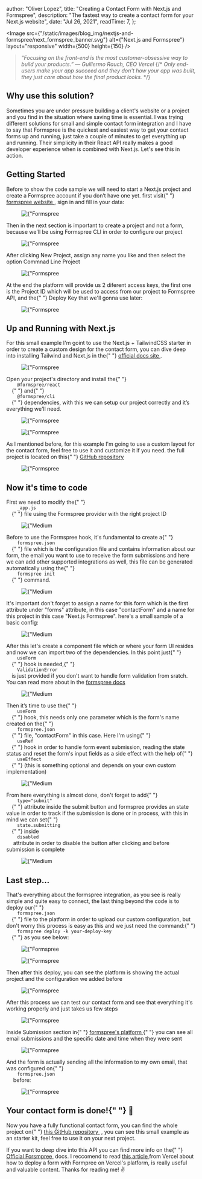 
  author: "Oliver Lopez",
  title: "Creating a Contact Form with Next.js and Formspree",
  description:
    "The fastest way to create a contact form for your Next.js website",
  date: "Jul 26, 2021",
  readTime: 7,
};


<Image
  src={"/static/images/blog_img/nextjs-and-formspree/next_formspree_banner.svg"}
  alt={"Next.js and Formspree"}
  layout="responsive"
  width={500}
  height={150}
/>

<blockquote className="base-text break-words text-md text-left leading-relaxed">
  <i>
    “Focusing on the front-end is the most customer-obsessive way to build your
    products.” — <span>Guillermo Rauch, CEO Vercel</span>
  </i>
  {/* <i>
    Only end-users make your app succeed and they don't how your app was built,
    they just care about how the final product looks.
  </i> */}
</blockquote>

<h2 className="mt-6 text-2xl font-bold">Why use this solution?</h2>

<p className="basic-text break-words text-md text-left leading-relaxed text-gray-700 dark:text-white">
  Sometimes you are under pressure building a client's website or a project and
  you find in the situation where saving time is essential. I was trying
  different solutions for small and simple contact form integration and I have
  to say that Formspree is the quickest and easiest way to get your contact
  forms up and running, just take a couple of minutes to get everything up and
  running. Their simplicity in their React API really makes a good developer
  experience when is combined with Next.js. Let's see this in action.
</p>

<h2 className="mt-6 text-2xl font-bold">Getting Started</h2>

<p className="basic-text break-words text-md text-left leading-relaxed text-gray-700 dark:text-white">
  Before to show the code sample we will need to start a Next.js project and
  create a Formspree account if you don’t have one yet. first visit{" "}
  <a
    className="text-blue-500 dark:text-blue-300"
    href="https://formspree.io/login"
  >
    formspree website
  </a>
  , sign in and fill in your data:
</p>

<figure className="md:px-5 md:mt-4 md:mb-5">
  <Image
    className="rounded-lg"
    src={"/static/images/blog_img/nextjs-and-formspree/platform_1.png"}
    alt={"Formspree sign up"}
    layout="responsive"
    width={700}
    height={375}
  />
</figure>

<p className="basic-text break-words text-md text-left leading-relaxed text-gray-700 dark:text-white">
  Then in the next section is important to create a project and not a form,
  because we'll be using Formspree CLI in order to configure our project
</p>

<figure className="md:px-5 md:mt-4 md:mb-5">
  <Image
    className="rounded-lg"
    src={"/static/images/blog_img/nextjs-and-formspree/platform_2.png"}
    alt={"Formspree create a project"}
    layout="responsive"
    width={700}
    height={375}
  />
</figure>

<p className="basic-text break-words text-md text-left leading-relaxed text-gray-700 dark:text-white">
  After clicking New Project, assign any name you like and then select the
  option <span className="font-bold">Commnad Line Project</span>
</p>

<figure className="md:px-5 md:mt-4 md:mb-5">
  <Image
    className="rounded-lg"
    src={"/static/images/blog_img/nextjs-and-formspree/platform_3.png"}
    alt={"Formspree sign up"}
    layout="responsive"
    width={400}
    height={450}
  />
</figure>

<p className="basic-text break-words text-md text-left leading-relaxed text-gray-700 dark:text-white">
  At the end the platform will provide us 2 diferent access keys, the first one
  is the <span className="font-bold">Project ID</span> which will be used to
  access from our project to Formspree API, and the{" "}
  <span className="font-bold">Deploy Key</span> that we'll gonna use later:
</p>

<figure className="md:px-5 md:mt-4 mb-5">
  <Image
    className="rounded-lg"
    src={"/static/images/blog_img/nextjs-and-formspree/platform_4.png"}
    alt={"Formspree sign up"}
    layout="responsive"
    width={900}
    height={210}
  />
</figure>

<h2 className="mt-6 text-2xl font-bold">Up and Running with Next.js</h2>

<p className="basic-text break-words text-md text-left leading-relaxed text-gray-700 dark:text-white">
  For this small example I'm goint to use the Next.js + TailwindCSS starter in
  order to create a custom design for the contact form, you can dive deep into
  installing Tailwind and Next.js in the{" "}
  <a
    className="text-blue-500 dark:text-blue-300"
    href="https://tailwindcss.com/docs/guides/nextjs"
  >
    official docs site
  </a>
  .
</p>

<figure className="md:px-5 md:mt-4 md:mb-5">
  <Image
    className="rounded-lg"
    src={"/static/images/blog_img/nextjs-and-formspree/cli_1.png"}
    alt={"Formspree sign up"}
    layout="responsive"
    width={900}
    height={110}
  />
</figure>

<p className="basic-text break-words text-md text-left leading-relaxed text-gray-700 dark:text-white">
  Open your project's directory and install the{" "}
  <code className="dark:text-black bg-gray-300 rounded-lg font-semibold px-2 py-1">
    @formspree/react
  </code>{" "}
  and{" "}
  <code className="dark:text-black bg-gray-300 rounded-lg font-semibold px-2 py-1">
    @formspree/cli
  </code>{" "}
  dependencies, with this we can setup our project correctly and it’s everything
  we'll need.
</p>

<figure className="md:px-5 md:mt-4 md:mb-5">
  <Image
    className="rounded-lg"
    src={"/static/images/blog_img/nextjs-and-formspree/cli_4.png"}
    alt={"Formspree sign up"}
    layout="responsive"
    width={900}
    height={100}
  />
</figure>

<figure className="md:px-5 mt-4 md:mb-5">
  <Image
    className="rounded-lg"
    src={"/static/images/blog_img/nextjs-and-formspree/cli_5.png"}
    alt={"Formspree sign up"}
    layout="responsive"
    width={900}
    height={100}
  />
</figure>

<p className="basic-text break-words text-md text-left leading-relaxed text-gray-700 dark:text-white">
  As I mentioned before, for this example I'm going to use a custom layout for
  the contact form, feel free to use it and customize it if you need. the full
  project is located on this{" "}
  <a
    className="text-blue-500 dark:text-blue-300"
    href="https://github.com/oliverloops/Next-Formspree"
  >
    GitHub repository
  </a>
</p>

<figure className="md:px-5 mt-4 md:mb-5">
  <Image
    className="rounded-lg"
    src={"/static/images/blog_img/nextjs-and-formspree/form_layout.png"}
    alt={"Formspree sign up"}
    layout="responsive"
    width={700}
    height={375}
  />
</figure>

<h2 className="mt-6 text-2xl font-bold">Now it's time to code</h2>

<p className="basic-text break-words text-md text-left leading-relaxed text-gray-700 dark:text-white">
  First we need to modify the{" "}
  <code className="dark:text-black bg-gray-300 rounded-lg font-semibold px-2 py-1">
    _app.js
  </code>{" "}
  file using the Formspree provider with the right project ID
</p>

<figure className="md:px-5 md:mt-4 md:mb-5">
  <Image
    className="rounded-lg"
    src={"/static/images/blog_img/nextjs-and-formspree/code_1.png"}
    alt={"Medium Skeleton"}
    layout="responsive"
    width={650}
    height={400}
  />
</figure>

<p className="basic-text break-words text-md text-left leading-relaxed text-gray-700 dark:text-white">
  Before to use the Formspree hook, it's fundamental to create a{" "}
  <code className="dark:text-black bg-gray-300 rounded-lg font-semibold px-2 py-1">
    formspree.json
  </code>{" "}
  file which is the configuration file and contains information about our form,
  the email you want to use to receive the form submissions and here we can add
  other supported integrations as well, this file can be generated automatically
  using the{" "}
  <code className="dark:text-black bg-gray-300 rounded-lg px-2 py-1">
    formspree init
  </code>{" "}
  command.
</p>

<figure className="md:px-5 md:mt-4 md:mb-5">
  <Image
    className="rounded-lg"
    src={"/static/images/blog_img/nextjs-and-formspree/cli_6.png"}
    alt={"Medium Skeleton"}
    layout="responsive"
    width={900}
    height={100}
  />
</figure>

<p className="basic-text break-words text-md text-left leading-relaxed text-gray-700 dark:text-white">
  It's important don't forget to assign a name for this form which is the first
  attribute under "forms" attribute, in this case "contactForm" and a name for
  this project in this case "Next.js Formspree". here's a small sample of a
  basic config:
</p>

<figure className="md:px-5 mt-4 md:mb-5">
  <Image
    className="rounded-lg"
    src={"/static/images/blog_img/nextjs-and-formspree/code_2.png"}
    alt={"Medium Skeleton"}
    layout="responsive"
    width={650}
    height={400}
  />
</figure>

<p className="basic-text break-words text-md text-left leading-relaxed text-gray-700 dark:text-white">
  After this let's create a component file which or where your form UI resides
  and now we can import two of the dependencies. In this point just{" "}
  <code className="dark:text-black bg-gray-300 rounded-lg px-2 py-1">
    useForm
  </code>{" "}
  hook is needed,{" "}
  <code className="dark:text-black bg-gray-300 rounded-lg px-2 py-1">
    ValidationError
  </code>
  is just provided if you don't want to handle form validation from sratch. You can
  read more about in the <a
    className="text-blue-500 dark:text-blue-300"
    href="https://help.formspree.io/hc/en-us/articles/360055613373-The-Formspree-React-library#validation"
  >
    formspree docs
  </a>
</p>

<figure className="md:px-5 md:mt-4 md:mb-5">
  <Image
    className="rounded-lg"
    src={"/static/images/blog_img/nextjs-and-formspree/code_3.png"}
    alt={"Medium Skeleton"}
    layout="responsive"
    width={700}
    height={270}
  />
</figure>

<p className="basic-text break-words text-md text-left leading-relaxed text-gray-700 dark:text-white">
  Then it’s time to use the{" "}
  <code className="dark:text-black bg-gray-300 rounded-lg px-2 py-1">
    useForm
  </code>{" "}
  hook, this needs only one parameter which is the form's name created on the{" "}
  <code className="dark:text-black bg-gray-300 rounded-lg font-semibold px-2 py-1">
    formspree.json
  </code>{" "}
  file, "contactForm" in this case. Here I'm using{" "}
  <code className="dark:text-black bg-gray-300 rounded-lg px-2 py-1">
    useRef
  </code>{" "}
  hook in order to handle form event submission, reading the state status and
  reset the form's input fields as a side effect with the help of{" "}
  <code className="dark:text-black bg-gray-300 rounded-lg px-2 py-1">
    useEffect
  </code>{" "}
  (this is something optional and depends on your own custom implementation)
</p>

<figure className="md:px-5 md:mt-4 md:mb-5">
  <Image
    className="rounded-lg"
    src={"/static/images/blog_img/nextjs-and-formspree/code_4.png"}
    alt={"Medium Skeleton"}
    layout="responsive"
    width={700}
    height={500}
  />
</figure>

<p className="basic-text break-words text-md text-left leading-relaxed text-gray-700 dark:text-white">
  From here everything is almost done, don't forget to add{" "}
  <code className="dark:text-black bg-gray-300 rounded-lg px-2 py-1">
    type="submit"
  </code>{" "}
  attribute inside the submit button and formspree provides an state value in
  order to track if the submission is done or in process, with this in mind we
  can set{" "}
  <code className="dark:text-black bg-gray-300 rounded-lg px-2 py-1">
    state.submitting
  </code>{" "}
  inside
  <code className="dark:text-black bg-gray-300 rounded-lg px-2 py-1">
    disabled
  </code> attribute in order to disable the button after clicking and before submission
  is complete
</p>

<figure className="md:px-5 md:mt-4 mb-5">
  <Image
    className="rounded-lg"
    src={"/static/images/blog_img/nextjs-and-formspree/code_5.png"}
    alt={"Medium Skeleton"}
    layout="responsive"
    width={700}
    height={285}
  />
</figure>

<h2 className="mt-6 text-2xl font-bold">Last step...</h2>

<p className="basic-text break-words text-md text-left leading-relaxed text-gray-700 dark:text-white">
  That's everything about the formspree integration, as you see is really simple
  and quite easy to connect, the last thing beyond the code is to deploy our{" "}
  <code className="dark:text-black bg-gray-300 font-semibold rounded-lg px-2 py-1">
    formspree.json
  </code>{" "}
  file to the platform in order to upload our custom configuration, but don't
  worry this process is easy as this and we just need the command:{" "}
  <code className="dark:text-black bg-gray-300 rounded-lg px-2 py-1">
    formspree deploy -k your-deploy-key
  </code>{" "}
  as you see below:
</p>

<figure className="md:px-5 md:mt-4 md:mb-5">
  <Image
    className="rounded-lg"
    src={"/static/images/blog_img/nextjs-and-formspree/cli_2.png"}
    alt={"Formspree sign up"}
    layout="responsive"
    width={900}
    height={100}
  />
</figure>

<figure className="md:px-5 mt-4 md:mb-5">
  <Image
    className="rounded-lg"
    src={"/static/images/blog_img/nextjs-and-formspree/cli_3.png"}
    alt={"Formspree sign up"}
    layout="responsive"
    width={900}
    height={180}
  />
</figure>

<p className="basic-text break-words text-md text-left leading-relaxed text-gray-700 dark:text-white">
  Then after this deploy, you can see the platform is showing the actual project
  and the configuration we added before
</p>

<figure className="md:px-5 md:mt-4 md:mb-5">
  <Image
    className="rounded-lg"
    src={"/static/images/blog_img/nextjs-and-formspree/platform_5.png"}
    alt={"Formspree sign up"}
    layout="responsive"
    width={900}
    height={150}
  />
</figure>

<p className="basic-text break-words text-md text-left leading-relaxed text-gray-700 dark:text-white">
  After this process we can test our contact form and see that everything it's
  working properly and just takes us few steps
</p>

<figure className="md:px-5 md:mt-4 md:mb-5">
  <Image
    className="rounded-lg"
    src={"/static/images/blog_img/nextjs-and-formspree/form_example.gif"}
    alt={"Formspree sign up"}
    layout="responsive"
    width={"auto"}
    height={"auto"}
  />
</figure>

<p className="basic-text break-words text-md text-left leading-relaxed text-gray-700 dark:text-white">
  Inside Submission section in{" "}
  <a className="text-blue-500 dark:text-blue-300" href="https://forsmpree.io">
    formspree's platform
  </a>{" "}
  you can see all email submissions and the specific date and time when they
  were sent
</p>

<figure className="md:px-5 md:mt-4 md:mb-5">
  <Image
    className="rounded-lg"
    src={"/static/images/blog_img/nextjs-and-formspree/platform_6.png"}
    alt={"Formspree sign up"}
    layout="responsive"
    width={900}
    height={300}
  />
</figure>

<p className="basic-text break-words text-md text-left leading-relaxed text-gray-700 dark:text-white">
  And the form is actually sending all the information to my own email, that was
  configured on{" "}
  <code className="dark:text-black bg-gray-300 font-semibold rounded-lg px-2 py-1">
    formspree.json
  </code>
  &nbsp;before:
</p>

<figure className="md:px-5 md:mt-4 md:mb-5">
  <Image
    className="rounded-lg"
    src={"/static/images/blog_img/nextjs-and-formspree/email-submision.png"}
    alt={"Formspree sign up"}
    layout="responsive"
    width={900}
    height={600}
  />
</figure>

<h2 className="mt-6 text-2xl font-bold">
  Your contact form is done!{" "}
  <span role="img" aria-label="party">
    🎉
  </span>
</h2>

<p className="basic-text break-words text-md text-left leading-relaxed text-gray-700 dark:text-white">
  Now you have a fully functional contact form, you can find the whole project
  on{" "}
  <a
    className="text-blue-500 dark:text-blue-300"
    href="https://github.com/oliverloops/Next-Formspree"
  >
    this GitHub repository
  </a>
  &nbsp;, you can see this small example as an starter kit, feel free to use it on
  your next project.
</p>

<p className="basic-text break-words text-md text-left leading-relaxed text-gray-700 dark:text-white mt-4">
  If you want to deep dive into this API you can find more info on the{" "}
  <a
    className="text-blue-500 dark:text-blue-300"
    href="https://help.formspree.io/hc/en-us"
  >
    Official Forsmpree
  </a>
  &nbsp;docs. I reccomend to read <a
    className="text-blue-500 dark:text-blue-300"
    href="https://vercel.com/guides/deploying-react-forms-using-formspree-with-vercel"
  >
    this article
  </a> from Vercel about how to deploy a form with Formpree on Vercel's platform,
  is really useful and valuable content. Thanks for reading me! <span
    role="img"
    aria-label="victory hand"
  >
    ✌️
  </span>
</p>
